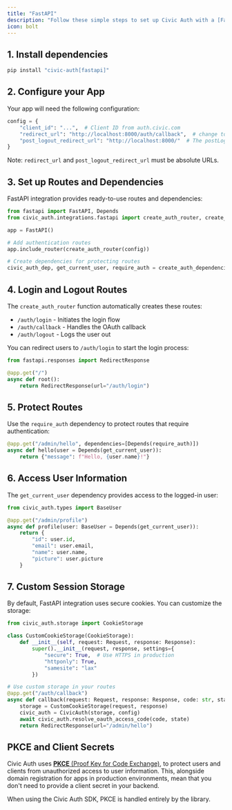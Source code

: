 ```yaml
---
title: "FastAPI"
description: "Follow these simple steps to set up Civic Auth with a [FastAPI](https://fastapi.tiangolo.com/) backend (a working example is available in the [github repo](https://github.com/civicteam/civic-auth-py/tree/main/examples/fastapi))."
icon: bolt
---
```




## 1. Install dependencies

```bash
pip install "civic-auth[fastapi]"
```

## 2. Configure your App

Your app will need the following configuration:

```python
config = {
    "client_id": "...",  # Client ID from auth.civic.com
    "redirect_url": "http://localhost:8000/auth/callback",  # change to your domain when deploying
    "post_logout_redirect_url": "http://localhost:8000/"  # The postLogoutRedirectUrl is the URL where the user will be redirected after successfully logging out from Civic's auth server.
}
```

Note: `redirect_url` and `post_logout_redirect_url` must be absolute URLs.

## 3. Set up Routes and Dependencies

FastAPI integration provides ready-to-use routes and dependencies:

```python
from fastapi import FastAPI, Depends
from civic_auth.integrations.fastapi import create_auth_router, create_auth_dependencies

app = FastAPI()

# Add authentication routes
app.include_router(create_auth_router(config))

# Create dependencies for protecting routes
civic_auth_dep, get_current_user, require_auth = create_auth_dependencies(config)
```

## 4. Login and Logout Routes

The `create_auth_router` function automatically creates these routes:
- `/auth/login` - Initiates the login flow
- `/auth/callback` - Handles the OAuth callback
- `/auth/logout` - Logs the user out

You can redirect users to `/auth/login` to start the login process:

```python
from fastapi.responses import RedirectResponse

@app.get("/")
async def root():
    return RedirectResponse(url="/auth/login")
```

## 5. Protect Routes

Use the `require_auth` dependency to protect routes that require authentication:

```python
@app.get("/admin/hello", dependencies=[Depends(require_auth)])
async def hello(user = Depends(get_current_user)):
    return {"message": f"Hello, {user.name}!"}
```

## 6. Access User Information

The `get_current_user` dependency provides access to the logged-in user:

```python
from civic_auth.types import BaseUser

@app.get("/admin/profile")
async def profile(user: BaseUser = Depends(get_current_user)):
    return {
        "id": user.id,
        "email": user.email,
        "name": user.name,
        "picture": user.picture
    }
```

## 7. Custom Session Storage

By default, FastAPI integration uses secure cookies. You can customize the storage:

```python
from civic_auth.storage import CookieStorage

class CustomCookieStorage(CookieStorage):
    def __init__(self, request: Request, response: Response):
        super().__init__(request, response, settings={
            "secure": True,  # Use HTTPS in production
            "httponly": True,
            "samesite": "lax"
        })

# Use custom storage in your routes
@app.get("/auth/callback")
async def callback(request: Request, response: Response, code: str, state: str):
    storage = CustomCookieStorage(request, response)
    civic_auth = CivicAuth(storage, config)
    await civic_auth.resolve_oauth_access_code(code, state)
    return RedirectResponse(url="/admin/hello")
```

## PKCE and Client Secrets

Civic Auth uses [**PKCE** (Proof Key for Code Exchange)](https://oauth.net/2/pkce/), to protect users and clients from unauthorized access to user information. This, alongside domain registration for apps in production environments, mean that you don't need to provide a client secret in your backend.

When using the Civic Auth SDK, PKCE is handled entirely by the library.